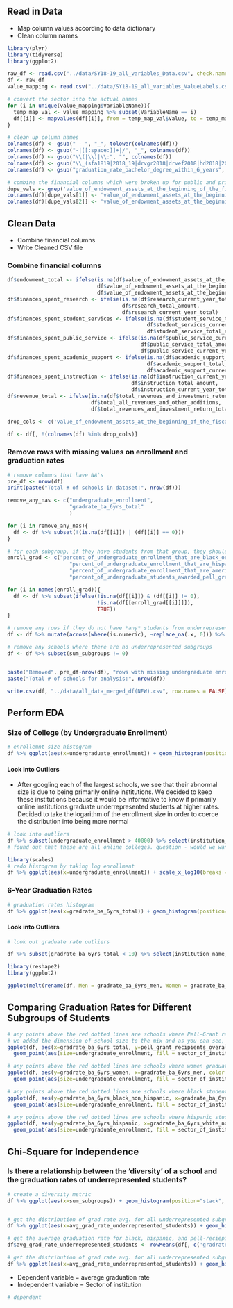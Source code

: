 
## Read in Data
* Map column values according to data dictionary
* Clean column names

```r
library(plyr)
library(tidyverse)
library(ggplot2)

raw_df <- read.csv("../data/SY18-19_all_variables_Data.csv", check.names = FALSE)
df <- raw_df
value_mapping <- read.csv("../data/SY18-19_all_variables_ValueLabels.csv")

# convert the sector into the actual names
for (i in unique(value_mapping$VariableName)){
  temp_map_val <- value_mapping %>% subset(VariableName == i)
  df[[i]] <- mapvalues(df[[i]], from = temp_map_val$Value, to = temp_map_val$ValueLabel)
}

# clean up column names
colnames(df) <- gsub(" - ", "_", tolower(colnames(df)))
colnames(df) <- gsub("-|[[:space:]]+|/", "_", colnames(df))
colnames(df) <- gsub("\\(|\\)|\\:", "", colnames(df))
colnames(df) <- gsub("\\_(sfa1819|2018_19|drvgr2018|drvef2018|hd2018|2018_ef2018d|f1819|al2019|gasb_drvf2019|ic2018).*$", "", tolower(colnames(df)))
colnames(df) <- gsub("graduation_rate_bachelor_degree_within_6_years", "gradrate_ba_6yrs", colnames(df))

# combine the financial columns which were broken up for public and private schools into one
dupe_vals <- grep('value_of_endowment_assets_at_the_beginning_of_the_fiscal_year', colnames(df))
colnames(df)[dupe_vals[1]] <- 'value_of_endowment_assets_at_the_beginning_of_the_fiscal_year1'
colnames(df)[dupe_vals[2]] <- 'value_of_endowment_assets_at_the_beginning_of_the_fiscal_year2'

```


## Clean Data
* Combine financial columns
* Write Cleaned CSV file

### Combine financial columns
```r
df$endowment_total <- ifelse(is.na(df$value_of_endowment_assets_at_the_beginning_of_the_fiscal_year1),
                             df$value_of_endowment_assets_at_the_beginning_of_the_fiscal_year2,
                             df$value_of_endowment_assets_at_the_beginning_of_the_fiscal_year1)
df$finances_spent_research <- ifelse(is.na(df$research_current_year_total),
                                     df$research_total_amount,
                                     df$research_current_year_total)
df$finances_spent_student_services <- ifelse(is.na(df$student_service_total_amount),
                                             df$student_services_current_year_total,
                                             df$student_service_total_amount)
df$finances_spent_public_service <- ifelse(is.na(df$public_service_current_year_total),
                                           df$public_service_total_amount,
                                           df$public_service_current_year_total)
df$finances_spent_academic_support <- ifelse(is.na(df$academic_support_current_year_total),
                                             df$academic_support_total_amount,
                                             df$academic_support_current_year_total)
df$finances_spent_instruction <- ifelse(is.na(df$instruction_current_year_total),
                                        df$instruction_total_amount,
                                        df$instruction_current_year_total)
df$revenue_total <- ifelse(is.na(df$total_revenues_and_investment_return_total),
                           df$total_all_revenues_and_other_additions,
                           df$total_revenues_and_investment_return_total)

drop_cols <- c('value_of_endowment_assets_at_the_beginning_of_the_fiscal_year1', 'value_of_endowment_assets_at_the_beginning_of_the_fiscal_year2', 'research_current_year_total', 'research_total_amount', 'student_service_total_amount', 'student_services_current_year_total', 'public_service_current_year_total', 'public_service_total_amount', 'academic_support_current_year_total', 'academic_support_total_amount', 'instruction_current_year_total', 'instruction_total_amount', 'total_revenues_and_investment_return_total', 'total_all_revenues_and_other_additions', '')

df <- df[, !(colnames(df) %in% drop_cols)]
```

### Remove rows with missing values on enrollment and graduation rates
```r
# remove columns that have NA's
pre_df <- nrow(df)
print(paste("Total # of schools in dataset:", nrow(df)))

remove_any_nas <- c("undergraduate_enrollment",
                    "gradrate_ba_6yrs_total"
                    )

for (i in remove_any_nas){
  df <- df %>% subset(!(is.na(df[[i]]) | (df[[i]] == 0)))
}

# for each subgroup, if they have students from that group, they should also have a graduation rate
enroll_grad <- c("percent_of_undergraduate_enrollment_that_are_black_or_african_american" = "gradrate_ba_6yrs_black_non_hispanic",
                    "percent_of_undergraduate_enrollment_that_are_hispanic_latino" = "gradrate_ba_6yrs_hispanic",
                    "percent_of_undergraduate_enrollment_that_are_american_indian_or_alaska_native" = "gradrate_ba_6yrs_american_indian_or_alaska_native",
                    "percent_of_undergraduate_students_awarded_pell_grants" = "pell_grant_recipients_overall_graduation_rate_within_150_percent_of_normal_time")

for (i in names(enroll_grad)){
  df <- df %>% subset(ifelse(!is.na(df[[i]]) & (df[[i]] != 0),
                             !is.na(df[[enroll_grad[[i]]]]),
                             TRUE))
}

# remove any rows if they do not have *any* students from underrepresented groups
df <- df %>% mutate(across(where(is.numeric), ~replace_na(.x, 0))) %>% mutate(sum_subgroups = percent_of_undergraduate_enrollment_that_are_black_or_african_american + percent_of_undergraduate_enrollment_that_are_hispanic_latino + percent_of_undergraduate_students_awarded_pell_grants + percent_of_undergraduate_enrollment_that_are_american_indian_or_alaska_native)

# remove any schools where there are no underrepresented subgroups
df <- df %>% subset(sum_subgroups != 0)


paste("Removed", pre_df-nrow(df), "rows with missing undergraduate enrollment and graduation rates data.")
paste("Total # of schools for analysis:", nrow(df))

write.csv(df, "../data/all_data_merged_df(NEW).csv", row.names = FALSE)

```

## Perform EDA

### Size of College (by Undergraduate Enrollment)
```r
# enrollemnt size histogram
df %>% ggplot(aes(x=undergraduate_enrollment)) + geom_histogram(position="stack", col = "white", fill = "#bca0dc") + ggtitle("Undergraduate Enrollment Numbers for\nAll 4-Year Colleges in the United States") + xlab("Number of Undergraduates Enrolled") + ylab("# of Colleges") + geom_vline(xintercept=median(df$undergraduate_enrollment), color='#b30000') + theme_minimal() +  theme(plot.title = element_text(hjust = 0.5))
```


#### Look into Outliers
* After googling each of the largest schools, we see that their abnormal size is due to being primarily online institutions. We decided to keep these institutions because it would be informative to know if primarily online institutions graduate underrepresented students at higher rates. Decided to take the logarithm of the enrollment size in order to coerce the distribution into being more normal

```r
# look into outliers
df %>% subset(undergraduate_enrollment > 40000) %>% select(institution_name, undergraduate_enrollment, all_programs_offered_completely_via_distance_education, percent_of_undergraduate_students_enrolled_exclusively_in_distance_education_courses) %>% arrange(desc(undergraduate_enrollment))
# found out that these are all online colleges. question - would we want to include entirely online colleges? we should at least pull in that data point
```


```r
library(scales)
# redo histogram by taking log enrollment
df %>% ggplot(aes(x=undergraduate_enrollment)) + scale_x_log10(breaks = trans_breaks("log10", function(x) 10^x), labels = trans_format("log10", math_format(10^.x))) + geom_histogram(position="stack", col = "white", fill = "#bca0dc") + ggtitle("Undergraduate Enrollment Numbers for\nAll 4-Year Colleges in the United States") + xlab("Number of Undergraduates Enrolled") + ylab("# of Colleges") + geom_vline(xintercept=mean(df$undergraduate_enrollment), color='#b30000') + theme_minimal() +  theme(plot.title = element_text(hjust = 0.5))

```


### 6-Year Graduation Rates
```r
# graduation rates histogram
df %>% ggplot(aes(x=gradrate_ba_6yrs_total)) + geom_histogram(position="stack", col = "white", fill = "#a3c585", bins = 10) + ggtitle("6-Year Graduation Rates for\nAll 4-Year Colleges in the United States") + xlab("6-Year Graduation Rates (%)") + ylab("# of Colleges") + geom_vline(xintercept=mean(df$gradrate_ba_6yrs_total), color='#b30000') + theme_minimal() +  theme(plot.title = element_text(hjust = 0.5))

```
#### Look into Outliers
```r
# look out graduate rate outliers

df %>% subset(gradrate_ba_6yrs_total < 10) %>% select(institution_name, undergraduate_enrollment, sector_of_institution, institutional_category, gradrate_ba_6yrs_total, gradrate_ba_6yrs_black_non_hispanic, gradrate_ba_6yrs_white_non_hispanic)
```


```r
library(reshape2)
library(ggplot2)

ggplot(melt(rename(df, Men = gradrate_ba_6yrs_men, Women = gradrate_ba_6yrs_women), id.vars = 'unitid', measure.vars = c('Men', 'Women'))) + geom_boxplot(aes(x=variable, y=value, fill=variable)) + ggtitle("Comparing 6-Year Graduation Rates for Each Sex")  + xlab("Gender") + ylab("6-Year Graduation Rates (%)") +  geom_hline(yintercept=mean(df$gradrate_ba_6yrs_total), color='#b30000', linetype ='dashed') + theme_minimal() +  theme(plot.title = element_text(hjust = 0.5)) + scale_fill_discrete(name = 'Gender')

```

## Comparing Graduation Rates for Different Subgroups of Students
```r
# any points above the red dotted lines are schools where Pell-Grant recipients are graduating at *higher* rates than the general student body
# we added the dimension of school size to the mix and as you can see, majority of the schools where Pell-Grant recipients are graduating at much higher rates than the general student body are smaller sized schools
ggplot(df, aes(x=gradrate_ba_6yrs_total, y=pell_grant_recipients_overall_graduation_rate_within_150_percent_of_normal_time, color = sector_of_institution)) + 
  geom_point(aes(size=undergraduate_enrollment, fill = sector_of_institution), colour="white",pch=21) + geom_abline(intercept=0, slope=1, linetype='dashed', color='red') + labs(y='Pell Recipients 6-Year Graduation Rate', x='6-Year Graduation Rate All Students') + ggtitle("Comparing Overall Graduation Rates to\nPell Recipients Graduation Rates") + theme_gray() +  theme(plot.title = element_text(hjust = 0.5))

```

```r
# any points above the red dotted lines are schools where women graduate at higher rates than men
ggplot(df, aes(y=gradrate_ba_6yrs_women, x=gradrate_ba_6yrs_men, color = sector_of_institution)) + 
  geom_point(aes(size=undergraduate_enrollment, fill = sector_of_institution), colour="white",pch=21) + geom_abline(intercept=0, slope=1, linetype='dashed', color='red') + labs(x='6-Year Graduation Rate for Men', y='6-Year Graduation Rate for Women') + ggtitle("Comparing Graduation Rates of Men vs. Women") + theme_gray() +  theme(plot.title = element_text(hjust = 0.5))

```

```r
# any points above the red dotted lines are schools where black students graduate at higher rates than white students
ggplot(df, aes(y=gradrate_ba_6yrs_black_non_hispanic, x=gradrate_ba_6yrs_white_non_hispanic)) + 
  geom_point(aes(size=undergraduate_enrollment, fill = sector_of_institution), colour="white", pch=21) + geom_abline(intercept=0, slope=1, linetype='dashed', color='red') + labs(x='6-Year Graduation Rate for White Students', y='6-Year Graduation Rate for Black Non-Hispanic Students') + ggtitle("Comparing Graduation Rates of\nWhite and Black Students") + theme_gray() +  theme(plot.title = element_text(hjust = 0.5))

```

```r
# any points above the red dotted lines are schools where hispanic students graduate at higher rates than white students
ggplot(df, aes(y=gradrate_ba_6yrs_hispanic, x=gradrate_ba_6yrs_white_non_hispanic, color = sector_of_institution)) + 
  geom_point(aes(size=undergraduate_enrollment, fill = sector_of_institution), colour="white",pch=21) + geom_abline(intercept=0, slope=1, linetype='dashed', color='red') + labs(x='6-Year Graduation Rate for White Non-Hispanic Students', y='6-Year Graduation Rate for Hispanic Students') + ggtitle("Comparing Graduation Rates of White and Hispanic Students") + theme_gray() +  theme(plot.title = element_text(hjust = 0.5))

```

## Chi-Square for Independence
### Is there a relationship between the 'diversity' of a school and the graduation rates of underrepresented students?
```r
# create a diversity metric
df %>% ggplot(aes(x=sum_subgroups)) + geom_histogram(position="stack", col = "white", fill = "#a3c585", bins = 5) + ggtitle("Distribution of Diversity Metric") + xlab("Sum of Underrepresented Groups") + ylab("# of Colleges") + geom_vline(xintercept=median(df$sum_subgroups), color='#b30000') + theme_minimal() +  theme(plot.title = element_text(hjust = 0.5))


# get the distribution of grad rate avg. for all underrepresented subgroups
df %>% ggplot(aes(x=avg_grad_rate_underrepresented_students)) + geom_histogram(position="stack", col = "white", fill = "#a3c585", bins = 10) + ggtitle("Avg. 6-Year Graduation Rates for\nAll Underrepresented SubGroups") + xlab("6-Year Graduation Rates (%)") + ylab("# of Colleges") + geom_vline(xintercept=mean(df$avg_grad_rate_underrepresented_students), color='#b30000') + theme_minimal() +  theme(plot.title = element_text(hjust = 0.5))

# get the average graduation rate for black, hispanic, and pell-reciepients 
df$avg_grad_rate_underrepresented_students <- rowMeans(df[, c('gradrate_ba_6yrs_black_non_hispanic', 'gradrate_ba_6yrs_hispanic', 'pell_grant_recipients_overall_graduation_rate_within_150_percent_of_normal_time')])

# get the distribution of grad rate avg. for all underrepresented subgroups
df %>% ggplot(aes(x=avg_grad_rate_underrepresented_students)) + geom_histogram(position="stack", col = "white", fill = "#a3c585", bins = 10) + ggtitle("Avg. 6-Year Graduation Rates for\nAll Underrepresented SubGroups") + xlab("6-Year Graduation Rates (%)") + ylab("# of Colleges") + geom_vline(xintercept=mean(df$avg_grad_rate_underrepresented_students), color='#b30000') + theme_minimal() +  theme(plot.title = element_text(hjust = 0.5))

```
* Dependent variable = average graduation rate
* Independent variable = Sector of institution
```r
# dependent 
```

